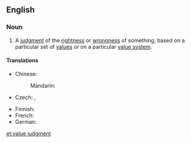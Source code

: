 ==English==
{{wikipedia}}

===Noun===
{{en-noun|head=[[value]] [[judgment]]}}

# {{context|philosophy|lang=en}} A [[judgment]] of the [[rightness]] or [[wrongness]] of something, based on a particular set of [[value]]s or on a particular [[value system]].

====Translations====
{{trans-top|judgment}}
* Chinese: 
*: Mandarin: {{t+|cmn|价值观|sc=Hani}}
* Czech: {{t|cs|hodnotový soud|m}}, {{t|cs|hodnotící soud|m}}
{{trans-mid}}
* Finnish: {{t|fi|arvovalinta}}
* French: {{t|fr|jugement de valeur|m}}
* German: {{t|de|Werturteil|n}}
{{trans-bottom}}

[[et:value judgment]]
